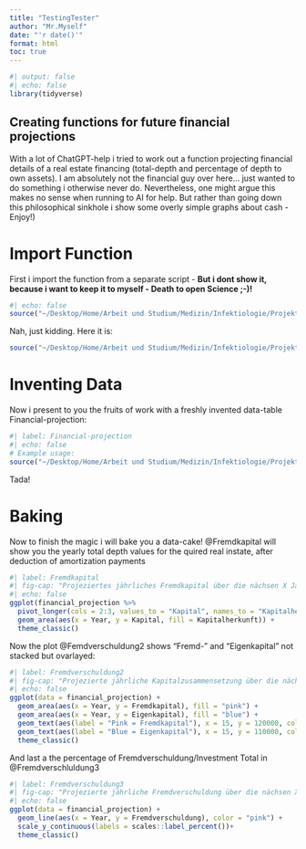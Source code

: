 ```yaml
---
title: "TestingTester"
author: "Mr.Myself"
date: "'r date()'"
format: html
toc: true
---
```


```r
#| output: false
#| echo: false
library(tidyverse)
```

## Creating functions for future financial projections

With a lot of ChatGPT-help i tried to work out a function projecting financial details of a real estate financing (total-depth and percentage of depth to own assets). I am absolutely not the financial guy over here... just wanted to do something i otherwise never do. Nevertheless, one might argue this makes no sense when running to AI for help. But rather than going down this philosophical sinkhole i show some overly simple graphs about cash - Enjoy!)

# Import Function
First i import the function from a separate script - **But i dont show it, because i want to keep it to myself - Death to open Science ;-)!**

```r
#| echo: false
source("~/Desktop/Home/Arbeit und Studium/Medizin/Infektiologie/Projekte und Forschung/R Projects/Projects_inR/funtions/func_financial_projection.R")
```

Nah, just kidding. Here it is:
```r
source("~/Desktop/Home/Arbeit und Studium/Medizin/Infektiologie/Projekte und Forschung/R Projects/Projects_inR/funtions/func_financial_projection.R")
```

# Inventing Data
Now i present to you the fruits of work with a freshly invented data-table Financial-projection:

```r
#| label: Financial-projection
#| echo: false
# Example usage:
source("~/Desktop/Home/Arbeit und Studium/Medizin/Infektiologie/Projekte und Forschung/R Projects/Projects_inR/scripts/financial_exploration.R")

```
Tada!

# Baking
Now to finish the magic i will bake you a data-cake! @Fremdkapital will show you the yearly total depth values for the quired real instate, after deduction of amortization payments


```r
#| label: Fremdkapital
#| fig-cap: "Projeziertes jährliches Fremdkapital über die nächsen X Jahre"
#| echo: false
ggplot(financial_projection %>% 
  pivot_longer(cols = 2:3, values_to = "Kapital", names_to = "Kapitalherkunft")) +
  geom_area(aes(x = Year, y = Kapital, fill = Kapitalherkunft)) +
  theme_classic() 
```

Now the plot @Femdverschuldung2 shows "Fremd-" and "Eigenkapital" not stacked but ovarlayed:
```r
#| label: Fremdverschuldung2 
#| fig-cap: "Projezierte jährliche Kapitalzusammensetzung über die nächsen X Jahre"
#| echo: false
ggplot(data = financial_projection) +
  geom_area(aes(x = Year, y = Fremdkapital), fill = "pink") +
  geom_area(aes(x = Year, y = Eigenkapital), fill = "blue") +
  geom_text(aes(label = "Pink = Fremdkapital"), x = 15, y = 120000, color = "pink") +
  geom_text(aes(label = "Blue = Eigenkapital"), x = 15, y = 110000, color = "blue") +
  theme_classic() 
```

And last a the percentage of Fremdverschuldung/Investment Total in @Fremdverschluldung3
```r
#| label: Fremdverschuldung3 
#| fig-cap: "Projezierte jährliche Fremdverschuldung über die nächsen X Jahre"
#| echo: false
ggplot(data = financial_projection) +
  geom_line(aes(x = Year, y = Fremdverschuldung), color = "pink") +
  scale_y_continuous(labels = scales::label_percent())+
  theme_classic()

```


